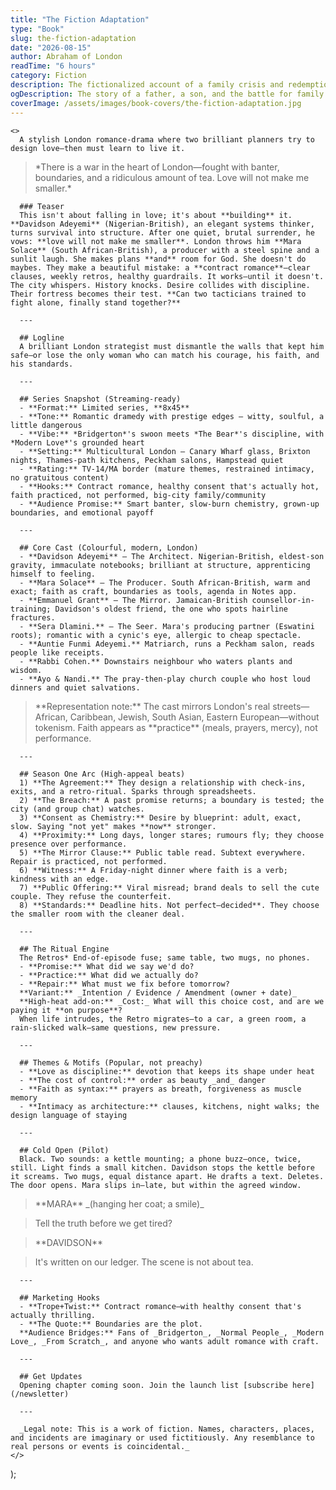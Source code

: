```yaml
---
title: "The Fiction Adaptation"
type: "Book"
slug: the-fiction-adaptation
date: "2026-08-15"
author: Abraham of London
readTime: "6 hours"
category: Fiction
description: The fictionalized account of a family crisis and redemption.
ogDescription: The story of a father, a son, and the battle for family legacy.
coverImage: /assets/images/book-covers/the-fiction-adaptation.jpg
---
```



    <>
      A stylish London romance-drama where two brilliant planners try to design love—then must learn to live it.

<blockquote>
*There is a war in the heart of London—fought with banter, boundaries, and a ridiculous amount of tea. Love will not make me smaller.*
</blockquote>

      ### Teaser
      This isn't about falling in love; it's about **building** it. **Davidson Adeyemi** (Nigerian-British), an elegant systems thinker, turns survival into structure. After one quiet, brutal surrender, he vows: **love will not make me smaller**. London throws him **Mara Solace** (South African-British), a producer with a steel spine and a sunlit laugh. She makes plans **and** room for God. She doesn't do maybes. They make a beautiful mistake: a **contract romance**—clear clauses, weekly retros, healthy guardrails. It works—until it doesn't. The city whispers. History knocks. Desire collides with discipline. Their fortress becomes their test. **Can two tacticians trained to fight alone, finally stand together?**

      ---

      ## Logline
      A brilliant London strategist must dismantle the walls that kept him safe—or lose the only woman who can match his courage, his faith, and his standards.

      ---

      ## Series Snapshot (Streaming-ready)
      - **Format:** Limited series, **8x45**
      - **Tone:** Romantic dramedy with prestige edges — witty, soulful, a little dangerous
      - **Vibe:** *Bridgerton*'s swoon meets *The Bear*'s discipline, with *Modern Love*'s grounded heart
      - **Setting:** Multicultural London — Canary Wharf glass, Brixton nights, Thames-path kitchens, Peckham salons, Hampstead quiet
      - **Rating:** TV-14/MA border (mature themes, restrained intimacy, no gratuitous content)
      - **Hooks:** Contract romance, healthy consent that's actually hot, faith practiced, not performed, big-city family/community
      - **Audience Promise:** Smart banter, slow-burn chemistry, grown-up boundaries, and emotional payoff

      ---

      ## Core Cast (Colourful, modern, London)
      - **Davidson Adeyemi** — The Architect. Nigerian-British, eldest-son gravity, immaculate notebooks; brilliant at structure, apprenticing himself to feeling.
      - **Mara Solace** — The Producer. South African-British, warm and exact; faith as craft, boundaries as tools, agenda in Notes app.
      - **Emmanuel Grant** — The Mirror. Jamaican-British counsellor-in-training; Davidson's oldest friend, the one who spots hairline fractures.
      - **Sera Dlamini.** — The Seer. Mara's producing partner (Eswatini roots); romantic with a cynic's eye, allergic to cheap spectacle.
      - **Auntie Funmi Adeyemi.** Matriarch, runs a Peckham salon, reads people like receipts.
      - **Rabbi Cohen.** Downstairs neighbour who waters plants and wisdom.
      - **Ayo & Nandi.** The pray-then-play church couple who host loud dinners and quiet salvations.

<blockquote>
**Representation note:** The cast mirrors London's real streets—African, Caribbean, Jewish, South Asian, Eastern European—without tokenism. Faith appears as **practice** (meals, prayers, mercy), not performance.
</blockquote>

      ---

      ## Season One Arc (High-appeal beats)
      1) **The Agreement:** They design a relationship with check-ins, exits, and a retro-ritual. Sparks through spreadsheets.
      2) **The Breach:** A past promise returns; a boundary is tested; the city (and group chat) watches.
      3) **Consent as Chemistry:** Desire by blueprint: adult, exact, slow. Saying "not yet" makes **now** stronger.
      4) **Proximity:** Long days, longer stares; rumours fly; they choose presence over performance.
      5) **The Mirror Clause:** Public table read. Subtext everywhere. Repair is practiced, not performed.
      6) **Witness:** A Friday-night dinner where faith is a verb; kindness with an edge.
      7) **Public Offering:** Viral misread; brand deals to sell the cute couple. They refuse the counterfeit.
      8) **Standards:** Deadline hits. Not perfect—decided**. They choose the smaller room with the cleaner deal.

      ---

      ## The Ritual Engine
      The Retros* End-of-episode fuse; same table, two mugs, no phones.
      - **Promise:** What did we say we'd do?
      - **Practice:** What did we actually do?
      - **Repair:** What must we fix before tomorrow?
      **Variant:** _Intention / Evidence / Amendment (owner + date)_
      **High-heat add-on:** _Cost:_ What will this choice cost, and are we paying it **on purpose**?
      When life intrudes, the Retro migrates—to a car, a green room, a rain-slicked walk—same questions, new pressure.

      ---

      ## Themes & Motifs (Popular, not preachy)
      - **Love as discipline:** devotion that keeps its shape under heat
      - **The cost of control:** order as beauty _and_ danger
      - **Faith as syntax:** prayers as breath, forgiveness as muscle memory
      - **Intimacy as architecture:** clauses, kitchens, night walks; the design language of staying

      ---

      ## Cold Open (Pilot)
      Black. Two sounds: a kettle mounting; a phone buzz—once, twice, still. Light finds a small kitchen. Davidson stops the kettle before it screams. Two mugs, equal distance apart. He drafts a text. Deletes. The door opens. Mara slips in—late, but within the agreed window.

<blockquote>
**MARA** _(hanging her coat; a smile)_
</blockquote>

<blockquote>
Tell the truth before we get tired?
</blockquote>

<blockquote>
**DAVIDSON**
</blockquote>

<blockquote>
It's written on our ledger. The scene is not about tea.
</blockquote>

      ---

      ## Marketing Hooks
      - **Trope+Twist:** Contract romance—with healthy consent that's actually thrilling.
      - **The Quote:** Boundaries are the plot.
      **Audience Bridges:** Fans of _Bridgerton_, _Normal People_, _Modern Love_, _From Scratch_, and anyone who wants adult romance with craft.

      ---

      ## Get Updates
      Opening chapter coming soon. Join the launch list [subscribe here](/newsletter)

      ---

      _Legal note: This is a work of fiction. Names, characters, places, and incidents are imaginary or used fictitiously. Any resemblance to real persons or events is coincidental._
    </>
  );


